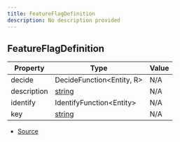 ```yaml
---
title: FeatureFlagDefinition
description: No description provided
---
```


## FeatureFlagDefinition

| Property | Type | Value |
| ----------- | ----------- | ----------- |
| decide | DecideFunction\<Entity, R> | N/A |
| description | [string](https://developer.mozilla.org/en-US/docs/Web/JavaScript/Reference/Global_Objects/String) | N/A |
| identify | IdentifyFunction\<Entity> | N/A |
| key | [string](https://developer.mozilla.org/en-US/docs/Web/JavaScript/Reference/Global_Objects/String) | N/A |


- [Source](https://github.com/underctrl-io/commandkit/blob/141d1404ab18a8e659209a0fab65466bf3b6dd85/packages/commandkit/src/flags/feature-flags.ts#L27)